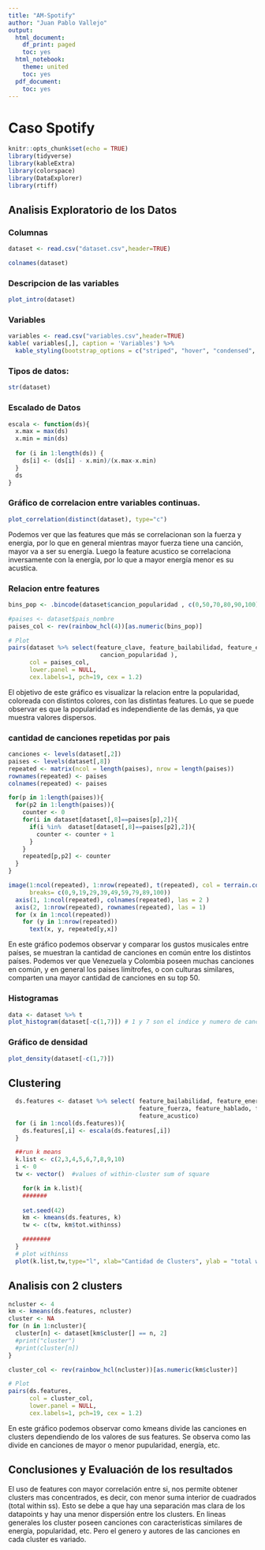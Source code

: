 ```yaml
---
title: "AM-Spotify"
author: "Juan Pablo Vallejo"
output:
  html_document:
    df_print: paged
    toc: yes
  html_notebook:
    theme: united
    toc: yes
  pdf_document:
    toc: yes
---
```


# Caso Spotify


```r
knitr::opts_chunk$set(echo = TRUE)
library(tidyverse)
library(kableExtra)
library(colorspace) 
library(DataExplorer)
library(rtiff)
```

## Analisis Exploratorio de los Datos

### Columnas
```r
dataset <- read.csv("dataset.csv",header=TRUE)

colnames(dataset)

```


### Descripcion de las variables
```r
plot_intro(dataset)
```


### Variables
```r
variables <- read.csv("variables.csv",header=TRUE)
kable( variables[,], caption = 'Variables') %>%
  kable_styling(bootstrap_options = c("striped", "hover", "condensed", "responsive"))
```


### Tipos de datos: 

```r
str(dataset)
```

### Escalado de Datos

```r
escala <- function(ds){
  x.max = max(ds)
  x.min = min(ds)
  
  for (i in 1:length(ds)) {
    ds[i] <- (ds[i] - x.min)/(x.max-x.min)
  }
  ds
}
```


### Gráfico de correlacion entre variables continuas.


```r
plot_correlation(distinct(dataset), type="c")

```


Podemos ver que las features que más se correlacionan son la fuerza y energia, por lo que en general mientras mayor fuerza tiene una canción, mayor va a ser su energía. Luego la feature acustico se correlaciona inversamente con la energía, por lo que a mayor energía menor es su acustica. 


### Relacion entre features

```r
bins_pop <- .bincode(dataset$cancion_popularidad , c(0,50,70,80,90,100), TRUE)

#paises <- dataset$pais_nombre
paises_col <- rev(rainbow_hcl(4))[as.numeric(bins_pop)]

# Plot 
pairs(dataset %>% select(feature_clave, feature_bailabilidad, feature_energia, feature_fuerza, feature_positividad,
                          cancion_popularidad ), 
      col = paises_col,
      lower.panel = NULL,
      cex.labels=1, pch=19, cex = 1.2)
```


El objetivo de este gráfico es visualizar la relacion entre la popularidad, coloreada con distintos colores, con las distintas features. Lo que se puede observar es que la popularidad es independiente de las demás, ya que muestra valores dispersos.

### cantidad de canciones repetidas por pais

```r
canciones <- levels(dataset[,2])
paises <- levels(dataset[,8])
repeated <- matrix(ncol = length(paises), nrow = length(paises))
rownames(repeated) <- paises
colnames(repeated) <- paises

for(p in 1:length(paises)){
  for(p2 in 1:length(paises)){
    counter <- 0
    for(i in dataset[dataset[,8]==paises[p],2]){
      if(i %in%  dataset[dataset[,8]==paises[p2],2]){
        counter <- counter + 1 
      }
    }
    repeated[p,p2] <- counter
  }
}

image(1:ncol(repeated), 1:nrow(repeated), t(repeated), col = terrain.colors(9), axes = FALSE, xlab = "", ylab = "",
      breaks= c(0,9,19,29,39,49,59,79,89,100)) 
  axis(1, 1:ncol(repeated), colnames(repeated), las = 2 )
  axis(2, 1:nrow(repeated), rownames(repeated), las = 1)
  for (x in 1:ncol(repeated))
    for (y in 1:nrow(repeated))
      text(x, y, repeated[y,x])

```


En este gráfico podemos observar y comparar los gustos musicales entre países, se muestran la cantidad de canciones en común entre los distintos países. Podemos ver que Venezuela y Colombia poseen muchas canciones en común, y en general los paises limítrofes, o con culturas similares, comparten una mayor cantidad de canciones en su top 50.


### Histogramas
```r
data <- dataset %>% t
plot_histogram(dataset[-c(1,7)]) # 1 y 7 son el indice y numero de canción por lo que no los tenemos en cuenta
```


### Gráfico de densidad
```r
plot_density(dataset[-c(1,7)])
```


## Clustering

```r
  ds.features <- dataset %>% select( feature_bailabilidad, feature_energia,
                                     feature_fuerza, feature_hablado, feature_positividad,
                                     feature_acustico)
  for (i in 1:ncol(ds.features)){
    ds.features[,i] <- escala(ds.features[,i])
  }

  ##run k means
  k.list <- c(2,3,4,5,6,7,8,9,10)
  i <- 0
  tw <- vector()  #values of within-cluster sum of square

    for(k in k.list){
    #######
      
    set.seed(42)
    km <- kmeans(ds.features, k)  
    tw <- c(tw, km$tot.withinss)

    ########
  }
  # plot withinss
  plot(k.list,tw,type="l", xlab="Cantidad de Clusters", ylab = "total within ss")
```

## Analisis con 2 clusters

```r
ncluster <- 4
km <- kmeans(ds.features, ncluster)
cluster <- NA 
for (n in 1:ncluster){
  cluster[n] <- dataset[km$cluster[] == n, 2]
  #print("cluster") 
  #print(cluster[n])
}

cluster_col <- rev(rainbow_hcl(ncluster))[as.numeric(km$cluster)]

# Plot 
pairs(ds.features, 
      col = cluster_col,
      lower.panel = NULL,
      cex.labels=1, pch=19, cex = 1.2)
```


En este gráfico podemos observar como kmeans divide las canciones en clusters dependiendo de los valores de sus features. Se observa como las divide en canciones de mayor o menor pupularidad, energía, etc. 


## Conclusiones y Evaluación de los resultados

El uso de features con mayor correlación entre si, nos permite obtener clusters mas concentrados, es decir, con 
menor suma interior de cuadrados (total within ss). Esto se debe a que hay una separación mas clara de los datapoints 
y hay una menor dispersión entre los clusters. 
En lineas generales los cluster poseen canciones con caracteristicas similares de energía, popularidad, etc. Pero el genero y autores de las canciones en cada cluster es variado. 


